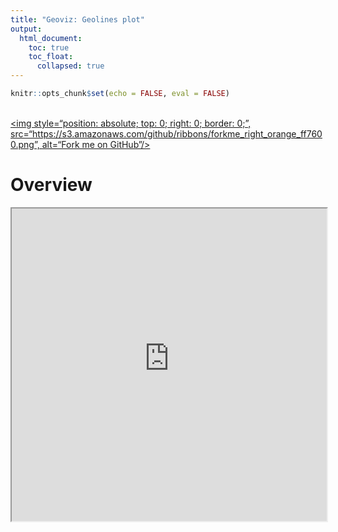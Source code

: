 ```yaml
---
title: "Geoviz: Geolines plot"
output:
  html_document:
    toc: true
    toc_float:
      collapsed: true
---
```


```r
knitr::opts_chunk$set(echo = FALSE, eval = FALSE)
```



<a href="https://github.com/ox-it/OxfordIDN_htmlwidgets/tree/gh-pages/geovis/Geolines" target="blank">  
<img style="position: absolute; top: 0; right: 0; border: 0;",
             src="https://s3.amazonaws.com/github/ribbons/forkme_right_orange_ff7600.png",
             alt="Fork me on GitHub"/>
</a>

# Overview

<iframe src="https://livedataoxford.shinyapps.io/geolines_shinyhtmlwidget_template_geo_lines_map/" width="100%" height="500px"/> 


```r
library(oidnChaRts)
geo_lines_map(data_geo_lines_map, 
              library = "leaflet")
```

# Example data

For these examples we will use the `data_geo_lines_map` data.frame from the `oidnChaRts` library:

```r
library(oidnChaRts)
head(data_geo_lines_map)
```

This dataset was generated by randomly sampling a set of letters sent between European migrants to the US during the 20th Century, and adding a random offset to the date column. In general, your data should be designed to be as similar as possible to this:

- sender.location: String describing the send location (city, house, etc)
- sender.latitude: Decimal latitude of the send location
- sender.longitude: Decimal longitude of the send location
- receiver.location: String describing the send location (city, house, etc)
- receiver.latitude: Decimal latitude of the receive locaiton
- receiver.longitude: Decimal longitude of the receive locaiton
- date: Date sent
- journey: Concatenation of the send/receive locations, allows for quick de-duplication of data.
- number.of.letters: Useful column for adding information to popups on geolines, or the line width.

# Tutorial Overview

We will create interactive maps with the following data overlaid:

- Journeys between locations will be referred to as "geolines" and are the shortest distances between the points on Earth (see [great circle distance](https://en.wikipedia.org/wiki/Great-circle_distance) for more information).
- End points of the journeys (send and receive locations) will be referred to as "termini"

# Leaflet

Maps built with `leaflet` need a map to be "instantiated" and for map tiles to be set, the default map looks like this:

```r
library(leaflet)
leaflet() %>%
  addTiles()
```

Leaflet isn't able to compute great circles on its own, we therefore use the great `geosphere` library to compute intermediatry points along the great arcs between send and receive locations. Please note we're using `dplyr` and `%>%` to handily extract the send/receive locations, you may need to refer to other tutorials to understand this.

```r
library(geosphere)
library(dplyr)
geo_lines <- gcIntermediate(
  data_geo_lines_map %>%
  select(sender.longitude, sender.latitude),
  data_geo_lines_map %>%
  select(receiver.longitude, receiver.latitude),
  sp = TRUE, # SpatialLines are what Leaflet wants
  addStartEnd = TRUE, # By default this is FALSE, and would be inaccurate
  n = 50 # number of intermediate points
  )
## Individual geolines are SpatialLines, if you're interested in how they look uncomment the line below
## attributes(geo_lines[1])
```

The `geo_lines` object can now be provided to `addPolylines` and visualised on our map:

```r
leaflet() %>%
  addTiles() %>%
  addPolylines(data = geo_lines)
```

The above visualisation is very unattractive because multiple lines have been placed upon one another, and there are a lot of journies! We'll use `sample_frac` to sample 30% of the journies

```r
sample_journies <- data_geo_lines_map %>%
  group_by(sender.latitude, sender.longitude, receiver.latitude, receiver.longitude) %>%
  mutate(total.letters = sum(number.of.letters)) %>%
  ungroup() %>%
  select(-number.of.letters, -date) %>%
  unique() %>%
  sample_frac(0.3)
sample_geo_lines <- gcIntermediate(
  sample_journies %>%
  select(sender.longitude, sender.latitude),
  sample_journies %>%
  select(receiver.longitude, receiver.latitude),
  sp = TRUE, # SpatialLines are what Leaflet wants
  addStartEnd = TRUE, # By default this is FALSE, and would be inaccurate
  n = 50 # number of intermediate points
  )
```

There are ` nrow(data_geo_lines_map) - nrolw(unique_journies)` fewer lines on the map, and some beautification of the lines makes them easier to distinguish:

```r
leaflet() %>%
  addTiles() %>%
  addPolylines(data = sample_geo_lines,
               color = "#2c7bb6",
               weight = 4)
```

## End-points

To differentiate between send and receive points, a useful metaphor is as follows:

- Filled circles for receive points
- Closed circles for send points
- Closed circles with a separate colour 

Using `dplyr`, we can compute the groups of points described above:

```r
library(tidyr) # using for separate
send_receive_points <- sample_journies %>%
  mutate(send = paste(sender.latitude, sender.longitude)) %>%
  mutate(receive = paste(receiver.latitude, receiver.longitude)) %>%
  select(send, receive) %>%
  unique()

both_s_and_r <- send_receive_points %>%
  filter(send %in% receive) %>%
  select(-receive) %>%
  unique()

only_send <- send_receive_points %>%
  filter(!send %in% receive) %>%
  select(-receive) %>%
  filter(!send %in% both_s_and_r$send) %>%
  unique() %>%
  separate(send, c('Latitude', 'Longitude'), sep=" ", convert = TRUE)

only_receive <- send_receive_points %>%
  filter(!receive %in% send) %>%
  select(-send) %>%
  filter(!receive %in% both_s_and_r$send) %>%
  unique() %>%
  separate(receive, c('Latitude', 'Longitude'), sep=" ", convert = TRUE)

both_s_and_r <- both_s_and_r %>%
  separate(send, c('Latitude', 'Longitude'), sep=" ", convert = TRUE)
```

These may then be provided to the `leaflet` map as different markers:

```r
leaflet() %>%
  addTiles() %>%
  addPolylines(data = sample_geo_lines, color = "#2c7bb6", opacity = 0.2) %>%
  addCircleMarkers(
    data = only_send,
    fill = FALSE,
    stroke = TRUE,
    # fillColor = "red",
    color = "#1b9e77",
    radius = 4,
    weight = 2
  ) %>%
  addCircleMarkers(
    data = only_receive,
    fill = TRUE,
    stroke = FALSE,
    fillColor = "#d95f02",
    color = "#d95f02",
    fillOpacity = 0.7,
    opacity = 0.7,
    radius = 5
  ) %>%
  addCircleMarkers(
    data = both_s_and_r,
    fill = TRUE,
    stroke = FALSE,
    fillColor = "#7570b3",
    color = "#7570b3",
    fillOpacity = 0.7,
    opacity = 0.7,
    radius = 5
  )
```

## End-points legends

It's necessary to create a custom legend for 

# Plotly

Plotly provides the ability to create a variety of maps, and is often a good choice of library because it provides a number of "on-screen" tools. However, due to a [Null Island](https://en.wikipedia.org/wiki/Null_Island) issue Plotly cannot be used to create effective geolines maps as of January 2017. For the interested party, the issue has been raised here - https://github.com/ropensci/plotly/issues/731.

However, it is still useful to cover the steps required to build such a chart. We first initialise a plotly-geo object with `plot_geo`, and as is generally the case with `plotly` objects, use `layout` to modify the map projection:

```r
library(plotly)
plot_geo() %>%
  layout(geo = list(projection = list(type = "mercator")))
```

Geolines are added to `plotly` maps via the `add_segments` function, however note the additional lines to Null Island just off west coast of Africa

```r
plot_geo() %>%
  layout(geo = list(projection = list(type = "mercator"))) %>%
  add_segments(data = data_geo_lines_map,
               x = ~sender.longitude, xend = ~receiver.longitude,
               y = ~sender.latitude, yend = ~receiver.latitude)
```


# highcharts

Highcharts provides support for mapping! The following minimal example shows how to create a world map using 

```r
# library(highcharter)
# library(dplyr)
# library(httr)
# library(jsonlite)
# 
# world <- content(GET("http://code.highcharts.com/mapdata/custom/world-palestine-highres.geo.json"))
# # is text
# world <- fromJSON(world, simplifyVector = FALSE)
# 
# highchart(type = "map") %>%
#   hc_chart(backgroundColor = "#161C20") %>% 
#   hc_add_series(mapData = world, showInLegend = FALSE, nullColor = "#424242",
#                 borderWidth = 0)
```

```r
# hcmap("countries/us/us-ca-all") %>%
#   hc_title(text = "California")
```

